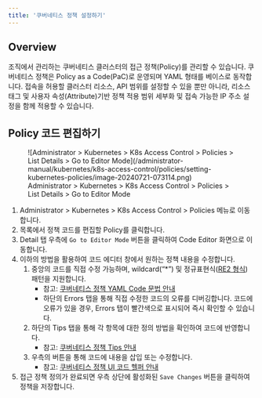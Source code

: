 ```yaml
---
title: '쿠버네티스 정책 설정하기'
---
```


## Overview

조직에서 관리하는 쿠버네티스 클러스터의 접근 정책(Policy)를 관리할 수 있습니다. 쿠버네티스 정책은 Policy as a Code(PaC)로 운영되며 YAML 형태를 베이스로 동작합니다. 접속을 허용할 클러스터 리소스, API 범위를 설정할 수 있을 뿐만 아니라, 리소스 태그 및 사용자 속성(Attribute)기반 정책 적용 범위 세부화 및 접속 가능한 IP 주소 설정을 함께 적용할 수 있습니다.


## Policy 코드 편집하기

<figure data-layout="center" data-align="center">
![Administrator &gt; Kubernetes &gt; K8s Access Control &gt; Policies &gt; List Details &gt; Go to Editor Mode](/administrator-manual/kubernetes/k8s-access-control/policies/setting-kubernetes-policies/image-20240721-073114.png)
<figcaption>
Administrator &gt; Kubernetes &gt; K8s Access Control &gt; Policies &gt; List Details &gt; Go to Editor Mode
</figcaption>
</figure>

1. Administrator &gt; Kubernetes &gt; K8s Access Control &gt; Policies 메뉴로 이동합니다.
2. 목록에서 정책 코드를 편집할 Policy를 클릭합니다.
3. Detail 탭 우측에 `Go to Editor Mode` 버튼을 클릭하여 Code Editor 화면으로 이동합니다.
4. 이하의 방법을 활용하여 코드 에디터 창에서 원하는 정책 내용을 수정합니다. 
    1. 중앙의 코드를 직접 수정 가능하며, wildcard(“*”) 및 정규표현식([RE2 형식](https://github.com/girishji/re2/wiki/Syntax)) 패턴을 지원합니다. 
        * 참고: [쿠버네티스 정책 YAML Code 문법 안내](kubernetes-policy-yaml-code-syntax-guide) 
        * 하단의 Errors 탭을 통해 직접 수정한 코드의 오류를 디버깅합니다. 코드에 오류가 있을 경우, Errors 탭이 빨간색으로 표시되어 즉시 확인할 수 있습니다. 
    2. 하단의 Tips 탭을 통해 각 항목에 대한 정의 방법을 확인하여 코드에 반영합니다. 
        * 참고: [쿠버네티스 정책 Tips 안내](kubernetes-policy-tips-guide)
    3. 우측의 버튼을 통해 코드에 내용을 삽입 또는 수정합니다. 
        * 참고: [쿠버네티스 정책 UI 코드 헬퍼 안내 ](kubernetes-policy-ui-code-helper-guide)
5. 접근 정책 정의가 완료되면 우측 상단에 활성화된 `Save Changes` 버튼을 클릭하여 정책을 저장합니다. 
